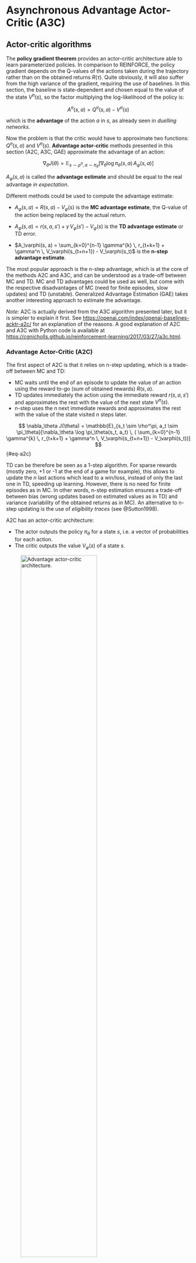 # Asynchronous Advantage Actor-Critic (A3C) {-}

## Actor-critic algorithms

The **policy gradient theorem** provides an actor-critic architecture able to learn parameterized policies. In comparison to REINFORCE, the policy gradient depends on the Q-values of the actions taken during the trajectory rather than on the obtained returns $R(\tau)$. Quite obviously, it will also suffer from the high variance of the gradient, requiring the use of baselines. In this section, the baseline is state-dependent and chosen equal to the value of the state $V^\pi(s)$, so the factor multiplying the log-likelihood of the policy is:

$$
    A^{\pi}(s, a) = Q^{\pi}(s, a) - V^\pi(s)
$$

which is the **advantage** of the action $a$ in $s$, as already seen in *duelling networks*.

Now the problem is that the critic would have to approximate two functions: $Q^{\pi}(s, a)$ and $V^{\pi}(s)$. **Advantage actor-critic** methods presented in this section (A2C, A3C, GAE) approximate the advantage of an action:

$$
    \nabla_\theta J(\theta) =  \mathbb{E}_{s \sim \rho^\pi, a \sim \pi_\theta}[\nabla_\theta \log \pi_\theta(s, a) \, A_\varphi(s, a)]
$$


$A_\varphi(s, a)$ is called the **advantage estimate** and should be equal to the real advantage *in expectation*.

Different methods could be used to compute the advantage estimate:

* $A_\varphi(s, a) =  R(s, a) - V_\varphi(s)$ is the **MC advantage estimate**, the Q-value of the action being replaced by the actual return.

* $A_\varphi(s, a) =   r(s, a, s') + \gamma \, V_\varphi(s') - V_\varphi(s)$ is the **TD advantage estimate** or TD error.

* $A_\varphi(s, a) =   \sum_{k=0}^{n-1} \gamma^{k} \, r_{t+k+1} + \gamma^n \, V_\varphi(s_{t+n+1}) - V_\varphi(s_t)$ is the **n-step advantage estimate**.


The most popular approach is the n-step advantage, which is at the core of the methods A2C and A3C, and can be understood as a trade-off between MC and TD. MC and TD advantages could be used as well, but come with the respective disadvantages of MC (need for finite episodes, slow updates) and TD (unstable). Generalized Advantage Estimation (GAE) takes another interesting approach to estimate the advantage.

*Note:* A2C is actually derived from the A3C algorithm presented later, but it is simpler to explain it first. See <https://openai.com/index/openai-baselines-acktr-a2c/> for an explanation of the reasons. A good explanation of A2C and A3C with Python code is available at <https://cgnicholls.github.io/reinforcement-learning/2017/03/27/a3c.html>.

### Advantage Actor-Critic (A2C)

The first aspect of A2C is that it relies on n-step updating, which is a trade-off between MC and TD:

* MC waits until the end of an episode to update the value of an action using the reward to-go (sum of obtained rewards) $R(s, a)$.
* TD updates immediately the action using the immediate reward $r(s, a, s')$ and approximates the rest with the value of the next state $V^\pi(s)$.
* n-step uses the $n$ next immediate rewards and approximates the rest with the value of the state visited $n$ steps later.


$$
    \nabla_\theta J(\theta) =  \mathbb{E}_{s_t \sim \rho^\pi, a_t \sim \pi_\theta}[\nabla_\theta \log \pi_\theta(s_t, a_t) \, ( \sum_{k=0}^{n-1} \gamma^{k} \, r_{t+k+1} + \gamma^n \, V_\varphi(s_{t+n+1}) - V_\varphi(s_t))]
$${#eq-a2c}

TD can be therefore be seen as a 1-step algorithm. For sparse rewards (mostly zero, +1 or -1 at the end of a game for example), this allows to update the $n$ last actions which lead to a win/loss, instead of only the last one in TD, speeding up learning. However, there is no need for finite episodes as in MC. In other words, n-step estimation ensures a trade-off between bias (wrong updates based on estimated values as in TD) and variance (variability of the obtained returns as in MC). An alternative to n-step updating is the use of *eligibility traces* (see @Sutton1998).

A2C has an actor-critic architecture:

* The actor outputs the policy $\pi_\theta$ for a state $s$, i.e. a vector of probabilities for each action.
* The critic outputs the value $V_\varphi(s)$ of a state $s$.

![Advantage actor-critic architecture.](img/a3c.png){#fig-a3c width=70%}

Having a computable formula for the policy gradient, the algorithm is rather simple:

1. Acquire a batch of transitions $(s, a, r, s')$ using the current policy $\pi_\theta$ (either a finite episode or a truncated one).

2. For each state encountered, compute the discounted sum of the next $n$ rewards $\sum_{k=0}^{n} \gamma^{k} \, r_{t+k+1}$ and use the critic to estimate the value of the state encountered $n$ steps later $V_\varphi(s_{t+n+1})$.

$$
    R_t = \sum_{k=0}^{n-1} \gamma^{k} \, r_{t+k+1} + \gamma^n \, V_\varphi(s_{t+n+1})
$$

3. Update the actor using @eq-a2c.

$$
    \nabla_\theta J(\theta) =  \sum_t \nabla_\theta \log \pi_\theta(s_t, a_t) \, (R_t - V_\varphi(s_t))
$$

4. Update the critic to minimize the TD error between the estimated value of a state and its true value.

$$
    \mathcal{L}(\varphi) = \sum_t (R_t - V_\varphi(s_t))^2
$$

5. Repeat.

This is not very different in essence from REINFORCE (sample transitions, compute the return, update the policy), apart from the facts that episodes do not need to be finite and that a critic has to be learned in parallel. A more detailed pseudo-algorithm for a single A2C learner is the following:

---

* Initialize the actor $\pi_\theta$ and the critic $V_\varphi$ with random weights.
* Observe the initial state $s_0$.
* for $t \in [0, T_\text{total}]$:
    * Initialize empty episode minibatch.
    * for $k \in [0, n]$: # Sample episode
        * Select a action $a_k$ using the actor $\pi_\theta$.
        * Perform the action $a_k$ and observe the next state $s_{k+1}$ and the reward $r_{k+1}$.
        * Store $(s_k, a_k, r_{k+1})$ in the episode minibatch.
    * if $s_n$ is not terminal: set $R = V_\varphi(s_n)$ with the critic, else $R=0$.

    * Reset gradient $d\theta$ and $d\varphi$ to 0.
    * for $k \in [n-1, 0]$: # Backwards iteration over the episode
        * Update the discounted sum of rewards $R = r_k + \gamma \, R$
        * Accumulate the policy gradient using the critic:
        $$
            d\theta \leftarrow d\theta + \nabla_\theta \log \pi_\theta(s_k, a_k) \, (R - V_\varphi(s_k))
        $$
        * Accumulate the critic gradient:
        $$
            d\varphi \leftarrow d\varphi + \nabla_\varphi (R - V_\varphi(s_k))^2
        $$

    * Update the actor and the critic with the accumulated gradients using gradient descent or similar:
    $$
        \theta \leftarrow \theta + \eta \, d\theta \qquad \varphi \leftarrow \varphi + \eta \, d\varphi
    $$

---

Note that not all states are updated with the same horizon $n$: the last action encountered in the sampled episode will only use the last reward and the value of the final state (TD learning), while the very first action will use the $n$ accumulated rewards. In practice it does not really matter, but the choice of the discount rate $\gamma$ will have a significant influence on the results.

As many actor-critic methods, A2C performs online learning: a couple of transitions are explored using the current policy, which is immediately updated. As for value-based networks (e.g. DQN), the underlying NN will be affected by the correlated inputs and outputs: a single batch contains similar states and action (e.g. consecutive frames of a video game). The solution retained in A2C and A3C does not depend on an *experience replay memory* as DQN, but rather on the use of **multiple parallel actors and learners**.

The idea is depicted on @fig-a3carchi (actually for A3C, but works with A2C). The actor and critic are stored in a global network. Multiple instances of the environment are created in different parallel threads (the **workers** or **actor-learners**). At the beginning of an episode, each worker receives a copy of the actor and critic weights from the global network. Each worker samples an episode (starting from different initial states, so the episodes are uncorrelated), computes the accumulated gradients and sends them back to the global network. The global networks merges the gradients and uses them to update the parameters of the policy and critic networks. The new parameters are send to each worker again, until it converges.

---

* Initialize the actor $\pi_\theta$ and the critic $V_\varphi$ in the global network.
* repeat:
    * for each worker $i$ in **parallel**:
        * Get a copy of the global actor $\pi_\theta$ and critic $V_\varphi$.
        * Sample an episode of $n$ steps.
        * Return the accumulated gradients $d\theta_i$ and $d\varphi_i$.
    * Wait for all workers to terminate.
    * Merge all accumulated gradients into $d\theta$ and $d\varphi$.
    * Update the global actor and critic networks.

---

This solves the problem of correlated inputs and outputs, as each worker explores different regions of the environment (one can set different initial states in each worker, vary the exploration rate, etc), so the final batch of transitions used for training the global networks is much less correlated. The only drawback of this approach is that it has to be possible to explore multiple environments in parallel. This is easy to achieve in simulated environments (e.g. video games) but much harder in real-world systems like robots. A brute-force solution for robotics is simply to buy enough robots and let them learn in parallel [@Gu2017].


### Asynchronous Advantage Actor-Critic (A3C)

![Architecture of A3C. A master network interacts asynchronously with several workers, each having a copy of the network and interacting with a separate environment. At the end of an episode, the accumulated gradients are sent back to the master network, and a new value of the parameters is sent to the workers.  Source: <https://medium.com/emergent-future/simple-reinforcement-learning-with-tensorflow-part-8-asynchronous-actor-critic-agents-a3c-c88f72a5e9f2>.](img/A3C_architecture.png){#fig-a3carchi width=70%}

Asynchronous Advantage Actor-Critic [A3C,@Mnih2016] extends the approach of A2C by removing the need of synchronization between the workers at the end of each episode before applying the gradients. The rationale behind this is that each worker may need different times to complete its task, so they need to be synchronized. Some workers might then be idle most of the time, what is a waste of resources. Gradient merging and parameter updates are sequential operations, so no significant speedup is to be expected even if one increases the number of workers.

The solution retained in A3C is to simply skip the synchronization step: each worker reads and writes the network parameters whenever it wants. Without synchronization barriers, there is of course a risk that one worker tries to read the network parameters while another writes them: the obtained parameters would be a mix of two different networks. Surprisingly, it does not matter: if the learning rate is small enough, there is anyway not a big difference between two successive versions of the network parameters. This kind of "dirty" parameter sharing is called *HogWild!* updating [@Niu2011] and has been proven to work under certain conditions which are met here.

The resulting A3C pseudocode is summarized here:

---

* Initialize the actor $\pi_\theta$ and the critic $V_\varphi$ in the global network.

* for each worker $i$ in **parallel**:
    * repeat:
        * Get a copy of the global actor $\pi_\theta$ and critic $V_\varphi$.
        * Sample an episode of $n$ steps.
        * Compute the accumulated gradients $d\theta_i$ and $d\varphi_i$.
        * Update the global actor and critic networks asynchronously (HogWild!).

---

The workers are fully independent: their only communication is through the **asynchronous** updating of the global networks. This can lead to very efficient parallel implementations: in the original A3C paper [@Mnih2016], they solved the same Atari games than DQN using 16 CPU cores instead of a powerful GPU, while achieving a better performance in less training time (1 day instead of 8). The speedup is almost linear: the more workers, the faster the computations, the better the performance (as the policy updates are less correlated).

#### Entropy regularization {-}

An interesting addition in A3C is the way they enforce exploration during learning. In actor-critic methods, exploration classically relies on the fact that the learned policies are stochastic (**on-policy**): $\pi(s, a)$ describes the probability of taking the action $a$ in the state $s$. In discrete action spaces, the output of the actor is usually a softmax layer, ensuring that all actions get a non-zero probability of being selected during training. In continuous action spaces, the executed action is sampled from the output probability distribution. However, this is often not sufficient and hard to control.

In A3C, the authors added an **entropy regularization** term [@Williams1991] to the policy gradient update:

$$
    \nabla_\theta J(\theta) =  \mathbb{E}_{s_t \sim \rho^\pi, a_t \sim \pi_\theta}[\nabla_\theta \log \pi_\theta(s_t, a_t) \, ( R_t - V_\varphi(s_t)) + \beta \, \nabla_\theta H(\pi_\theta(s_t))]
$${#eq-a3c_entropy}

For discrete actions, the entropy of the policy for a state $s_t$ is simple to compute: $H(\pi_\theta(s_t)) = - \sum_a \pi_\theta(s_t, a) \, \log \pi_\theta(s_t, a)$. For continuous actions, replace the sum with an integral. It measures the "randomness" of the policy: if the policy is fully deterministic (the same action is systematically selected), the entropy is zero as it carries no information. If the policy is completely random, the entropy is maximal. Maximizing the entropy at the same time as the returns improves exploration by forcing the policy to be as non-deterministic as possible.

The parameter $\beta$ controls the level of regularization: we do not want the entropy to dominate either, as a purely random policy does not bring much reward. If $\beta$ is chosen too low, the entropy won't play a significant role in the optimization and we may obtain a suboptimal deterministic policy early during training as there was not enough exploration. If $\beta$ is too high, the policy will be random. Entropy regularization adds yet another hyperparameter to the problem, but can be really useful for convergence when adequately chosen.



#### Comparison between A3C and DQN {-}

1. DQN uses an experience replay memory to solve the correlation of inputs/outputs problem, while A3C uses parallel actor-learners. If multiple copies of the environment are available, A3C should be preferred because the ERM slows down learning (very old transitions are still used for learning) and requires a lot of memory.
2. A3C is on-policy: the learned policy must be used to explore the environment. DQN is off-policy: a behavior policy can be used for exploration, allowing to guide externally which regions of the state-action space should be explored. Off-policy are often preferred when expert knowledge is available.
3. DQN has to use target networks to fight the non-stationarity of the Q-values. A3C uses state-values and advantages, which are much more stable over time than Q-values, so there is no need for target networks.
4. A3C can deal with continuous action spaces easily, as it uses a parameterized policy. DQN has to be strongly modified to deal with this problem.
5. Both can deal with POMDP by using LSTMs in the actor network: A3C [@Mnih2016;@Mirowski2016], DQN [@Hausknecht2015].



### Generalized Advantage Estimation (GAE)

The different versions of the policy gradient seen so far take the form:

$$
    \nabla_\theta J(\theta) =  \mathbb{E}_{s_t \sim \rho^\pi, a_t \sim \pi_\theta}[\nabla_\theta \log \pi_\theta (s_t, a_t) \, \psi_t ]
$$

where:

* $\psi_t = R_t$ is the *REINFORCE* algorithm (MC sampling).

* $\psi_t = R_t - b$ is the *REINFORCE with baseline* algorithm.

* $\psi_t = Q^\pi(s_t, a_t)$ is the *policy gradient theorem*.

* $\psi_t = A^\pi(s_t, a_t)$ is the *advantage actor critic*.

* $\psi_t = r_{t+1} + \gamma \, V^\pi(s_{t+1}) - V^\pi(s_t)$ is the *TD actor critic*.

* $\psi_t = \sum_{k=0}^{n-1} \gamma^{k} \, r_{t+k+1} + \gamma^n \, V^\pi(s_{t+n+1}) - V^\pi(s_t)$ is the *n-step algorithm* (A2C).


Generally speaking:

* the more $\psi_t$ relies on real rewards (e.g. $R_t$), the more the gradient will be correct on average (small bias), but the more it will vary (high variance). This increases the sample complexity: we need to average more samples to correctly estimate the gradient.
* the more $\psi_t$ relies on estimations (e.g. the TD error), the more stable the gradient (small variance), but the more incorrect it is (high bias). This can lead to suboptimal policies, i.e. local optima of the objective function.

This is the classical bias/variance trade-off in machine learning. The n-step algorithm used in A2C is an attempt to mitigate between these extrema. @Schulman2015a proposed the **Generalized Advantage Estimate** (GAE) to further control the bias/variance trade-off.

Let's define the n-step advantage:

$$
    A^{n}_t = \sum_{k=0}^{n-1} \gamma^{k} \, r_{t+k+1} + \gamma^n \, V^\pi(s_{t+n+1}) - V^\pi(s_t)
$$

It is easy to show recursively that it depends on the TD error $\delta_t = r_{t+1} + \gamma \, V^\pi(s_{t+1}) - V^\pi(s_t)$ of the $n$ next steps:

$$
    A^{n}_t = \sum_{l=0}^{n-1} \gamma^l \, \delta_{t+l}
$$

In other words, the prediction error over $n$ steps is the (discounted) sum of the prediction errors between two successive steps. Now, what is the optimal value of $n$? GAE decides not to choose and to simply average all n-step advantages and to weight them with a discount parameter $\lambda$. This defines the **Generalized Advantage Estimator** $A^{\text{GAE}(\gamma, \lambda)}_t$:

$$
    A^{\text{GAE}(\gamma, \lambda)}_t = (1-\lambda) \, \sum_{l=0}^\infty \lambda^l A^l_t = \sum_{l=0}^\infty (\gamma \lambda)^l \delta_{t+l}
$$

The GAE is the discounted sum of all n-step advantages. When $\lambda=0$, we have $A^{\text{GAE}(\gamma, 0)}_t = A^{0}_t = \delta_t$, i.e. the TD advantage (high bias, low variance). When $\lambda=1$, we have (at the limit) $A^{\text{GAE}(\gamma, 1)}_t = R_t$, i.e. the MC advantage (low bias, high variance). Choosing the right value of $\lambda$ between 0 and 1 allows to control the bias/variance trade-off.

$\gamma$ and $\lambda$ play different roles in GAE: $\gamma$ determines the scale or horizon of the value functions: how much future rewards rewards are to be taken into account. The higher $\gamma <1$, the smaller the bias, but the higher the variance. Empirically, @Schulman2015a found that small $\lambda$ values introduce less bias than $\gamma$, so $\lambda$ can be chosen smaller than $\gamma$ (which is typically 0.99).

The policy gradient for Generalized Advantage Estimation is therefore:

$$
    \nabla_\theta J(\theta) =  \mathbb{E}_{s_t \sim \rho^\pi, a_t \sim \pi_\theta}[\nabla_\theta \log \pi_\theta (s_t, a_t) \, \sum_{l=0}^\infty (\gamma \lambda)^l \delta_{t+l} ]
$$

Note that @Schulman2015a additionally use *trust region optimization* to stabilize learning and further reduce the bias, for now just consider it is a better optimization method than  gradient descent. The GAE algorithm is summarized here:

---

* Initialize the actor $\pi_\theta$ and the critic $V_\varphi$ with random weights.
* for $t \in [0, T_\text{total}]$:
    * Initialize empty minibatch.
    * for $k \in [0, n]$:
        * Select a action $a_k$ using the actor $\pi_\theta$.
        * Perform the action $a_k$ and observe the next state $s_{k+1}$ and the reward $r_{k+1}$.
        * Store $(s_k, a_k, r_{k+1})$ in the minibatch.

    * for $k \in [0, n]$:
        * Compute the TD error $\delta_k = r_{k+1} + \gamma \, V_\varphi(s_{k+1}) - V_\varphi(s_k)$

    * for $k \in [0, n]$:
        * Compute the GAE advantage $A^{\text{GAE}(\gamma, \lambda)}_k = \sum_{l=0}^\infty (\gamma \lambda)^l \delta_{k+l}$

    * Update the actor using the GAE advantage and natural gradients (TRPO).

    * Update the critic using natural gradients (TRPO)

---

### Stochastic actor-critic for continuous action spaces

The actor-critic method presented above use **stochastic policies** $\pi_\theta(s, a)$ assigning parameterized probabilities of being selecting to each $(s, a)$ pair.

* When the action space is discrete, the output layer of the actor is simply a *softmax* layer with as many neurons as possible actions in each state, making sure the probabilities sum to one. It is then straightforward to sample an action from this layer.

* When the action space is continuous (e.g. the different joints of a robotic arm), one has to make an assumption on the underlying distribution. The actor learns the parameters of the distribution (for example the mean and variance of a Gaussian distribution) and the executed action is simply sampled from the parameterized distribution.

The most used distribution is the Gaussian distribution, leading to **Gaussian policies**. In this case, the output of the actor is a mean vector $\mu_\theta(s)$ and possibly a variance vector $\sigma_\theta(s)$. The policy is then simply defined as:

$$
    \pi_\theta(s, a) = \frac{1}{\sqrt{2\pi\sigma^2_\theta(s)}} \, \exp -\frac{(a - \mu_\theta(s))^2}{2\sigma_\theta(s)^2}
$$

In order to use backpropagation on the policy gradient (i.e. getting an analytical form of the score function $\nabla_\theta \log \pi_\theta (s, a)$), one can use the *re-parameterization trick* [@Heess2015] by rewriting the policy as:

$$
    a = \mu_\theta(s) + \sigma_\theta(s) \times \xi \qquad \text{where} \qquad \xi \sim \mathcal{N}(0,1)
$$

To select an action, we only need to sample $\xi$ from the unit normal distribution, multiply it by the standard deviation and add the mean. To compute the score function, we use the following partial derivatives:

$$
    \nabla_\mu \log \pi_\theta (s, a) = \frac{a - \mu_\theta(s)}{\sigma_\theta(s)^2} \qquad \nabla_\sigma \log \pi_\theta (s, a) = \frac{(a - \mu_\theta(s))^2}{\sigma_\theta(s)^3} - \frac{1}{\sigma_\theta(s)}
$$

and use the chain rule to obtain the score function. The *reparameterization trick* is a cool trick to apply backpropagation on stochastic problems: it is for example used in the variational auto-encoders [VAE; @Kingma2013].

Depending on the problem, one could use: 1) a fixed $\sigma$ for the whole action space, 2) a fixed $\sigma$ per DoF, 3) a learnable $\sigma$ per DoF (assuming all action dimensions to be mutually independent) or even 4) a covariance matrix $\Sigma$ when the action dimensions are dependent.

One limitation of Gaussian policies is that their support is infinite: even with a small variance, samples actions can deviate a lot (albeit rarely) from the mean. This is particularly a problem when action must have a limited range: the torque of an effector, the linear or angular speed of a car, etc. Clipping the sampled action to minimal and maximal values introduces a bias which can impair learning. @Chou2017 proposed to use **beta-distributions** instead of Gaussian ones in the actor. Sampled values have a $[0,1]$ support, which can rescaled to $[v_\text{min},v_\text{max}]$ easily. They show that beta policies have less bias than Gaussian policies in most continuous problems.
